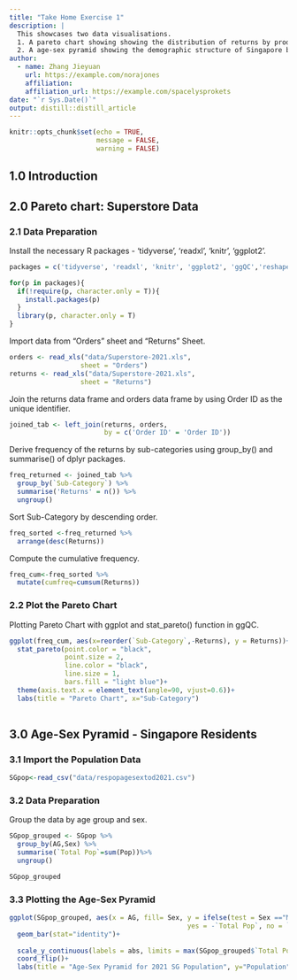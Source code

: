 ```yaml
---
title: "Take Home Exercise 1"
description: |
  This showcases two data visualisations. 
  1. A pareto chart showing showing the distribution of returns by product sub-category using Superstore data. 
  2. A age-sex pyramid showing the demographic structure of Singapore by age cohort and gender. The data used is Singapore Residents by Planning Area / Subzone, Age Group, Sex and Type of Dwelling, June 2021
author:
  - name: Zhang Jieyuan
    url: https://example.com/norajones
    affiliation: 
    affiliation_url: https://example.com/spacelysprokets
date: "`r Sys.Date()`"
output: distill::distill_article
---
```


```r
knitr::opts_chunk$set(echo = TRUE,
                      message = FALSE,
                      warning = FALSE)
```
## 1.0 Introduction


## 2.0 Pareto chart: Superstore Data

### 2.1 Data Preparation

Install the necessary R packages - 'tidyverse', 'readxl', 'knitr', 'ggplot2'.

```r
packages = c('tidyverse', 'readxl', 'knitr', 'ggplot2', 'ggQC','reshape2')

for(p in packages){
  if(!require(p, character.only = T)){
    install.packages(p)
  }
  library(p, character.only = T)
}

```
Import data from "Orders" sheet and "Returns" Sheet.

```r
orders <- read_xls("data/Superstore-2021.xls",
                  sheet = "Orders")
returns <- read_xls("data/Superstore-2021.xls",
                  sheet = "Returns")
```

Join the returns data frame and orders data frame by using Order ID as the unique identifier.

```r
joined_tab <- left_join(returns, orders,
                        by = c('Order ID' = 'Order ID'))
```


Derive frequency of the returns by sub-categories using group_by() and summarise() of dplyr packages.

```r
freq_returned <- joined_tab %>%
  group_by(`Sub-Category`) %>%
  summarise('Returns' = n()) %>%
  ungroup()
```

Sort Sub-Category by descending order.

```r
freq_sorted <-freq_returned %>%
  arrange(desc(Returns))

```

Compute the cumulative frequency.

```r
freq_cum<-freq_sorted %>%
  mutate(cumfreq=cumsum(Returns))

```

### 2.2 Plot the Pareto Chart
Plotting Pareto Chart with ggplot and stat_pareto() function in ggQC.

```r
ggplot(freq_cum, aes(x=reorder(`Sub-Category`,-Returns), y = Returns))+
  stat_pareto(point.color = "black",
              point.size = 2,
              line.color = "black",
              line.size = 1,
              bars.fill = "light blue")+
  theme(axis.text.x = element_text(angle=90, vjust=0.6))+
  labs(title = "Pareto Chart", x="Sub-Category")
  
```
## 3.0 Age-Sex Pyramid - Singapore Residents

### 3.1 Import the Population Data

```r
SGpop<-read_csv("data/respopagesextod2021.csv")
```

### 3.2 Data Preparation

Group the data by age group and sex.

```r
SGpop_grouped <- SGpop %>%
  group_by(AG,Sex) %>%
  summarise(`Total Pop`=sum(Pop))%>%
  ungroup()

SGpop_grouped
```
### 3.3 Plotting the Age-Sex Pyramid


```r
ggplot(SGpop_grouped, aes(x = AG, fill= Sex, y = ifelse(test = Sex =="Males",
                                             yes = -`Total Pop`, no = `Total Pop`)))+
  geom_bar(stat="identity")+
  
  scale_y_continuous(labels = abs, limits = max(SGpop_grouped$`Total Pop`) * c(-1,1)) + 
  coord_flip()+
  labs(title = "Age-Sex Pyramid for 2021 SG Population", y="Population", x="Age Group")
  
 
```